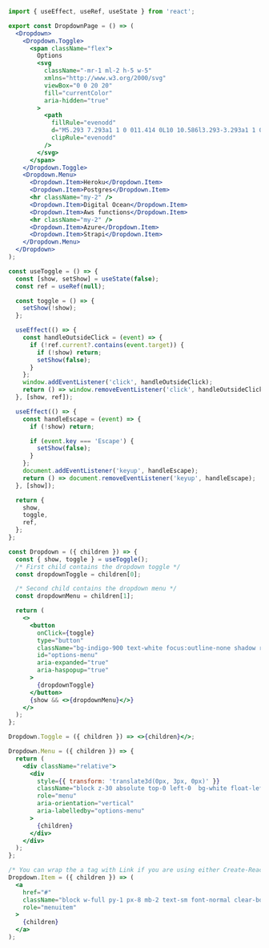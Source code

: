 ```jsx
import { useEffect, useRef, useState } from 'react';

export const DropdownPage = () => (
  <Dropdown>
    <Dropdown.Toggle>
      <span className="flex">
        Options
        <svg
          className="-mr-1 ml-2 h-5 w-5"
          xmlns="http://www.w3.org/2000/svg"
          viewBox="0 0 20 20"
          fill="currentColor"
          aria-hidden="true"
        >
          <path
            fillRule="evenodd"
            d="M5.293 7.293a1 1 0 011.414 0L10 10.586l3.293-3.293a1 1 0 111.414 1.414l-4 4a1 1 0 01-1.414 0l-4-4a1 1 0 010-1.414z"
            clipRule="evenodd"
          />
        </svg>
      </span>
    </Dropdown.Toggle>
    <Dropdown.Menu>
      <Dropdown.Item>Heroku</Dropdown.Item>
      <Dropdown.Item>Postgres</Dropdown.Item>
      <hr className="my-2" />
      <Dropdown.Item>Digital Ocean</Dropdown.Item>
      <Dropdown.Item>Aws functions</Dropdown.Item>
      <hr className="my-2" />
      <Dropdown.Item>Azure</Dropdown.Item>
      <Dropdown.Item>Strapi</Dropdown.Item>
    </Dropdown.Menu>
  </Dropdown>
);

const useToggle = () => {
  const [show, setShow] = useState(false);
  const ref = useRef(null);

  const toggle = () => {
    setShow(!show);
  };

  useEffect(() => {
    const handleOutsideClick = (event) => {
      if (!ref.current?.contains(event.target)) {
        if (!show) return;
        setShow(false);
      }
    };
    window.addEventListener('click', handleOutsideClick);
    return () => window.removeEventListener('click', handleOutsideClick);
  }, [show, ref]);

  useEffect(() => {
    const handleEscape = (event) => {
      if (!show) return;

      if (event.key === 'Escape') {
        setShow(false);
      }
    };
    document.addEventListener('keyup', handleEscape);
    return () => document.removeEventListener('keyup', handleEscape);
  }, [show]);

  return {
    show,
    toggle,
    ref,
  };
};

const Dropdown = ({ children }) => {
  const { show, toggle } = useToggle();
  /* First child contains the dropdown toggle */
  const dropdownToggle = children[0];

  /* Second child contains the dropdown menu */
  const dropdownMenu = children[1];

  return (
    <>
      <button
        onClick={toggle}
        type="button"
        className="bg-indigo-900 text-white focus:outline-none shadow rounded px-6 py-2 font-medium"
        id="options-menu"
        aria-expanded="true"
        aria-haspopup="true"
      >
        {dropdownToggle}
      </button>
      {show && <>{dropdownMenu}</>}
    </>
  );
};

Dropdown.Toggle = ({ children }) => <>{children}</>;

Dropdown.Menu = ({ children }) => {
  return (
    <div className="relative">
      <div
        style={{ transform: 'translate3d(0px, 3px, 0px)' }}
        className="block z-30 absolute top-0 left-0  bg-white float-left py-2 px-0 text-left border border-gray-300 rounded-sm mt-0.5 mb-0 mx-0 bg-clip-padding"
        role="menu"
        aria-orientation="vertical"
        aria-labelledby="options-menu"
      >
        {children}
      </div>
    </div>
  );
};

/* You can wrap the a tag with Link if you are using either Create-React-App, Next.js or Gatsby */
Dropdown.Item = ({ children }) => (
  <a
    href="#"
    className="block w-full py-1 px-8 mb-2 text-sm font-normal clear-both whitespace-nowrap border-0 hover:bg-gray-200 cursor-pointer"
    role="menuitem"
  >
    {children}
  </a>
);
```
